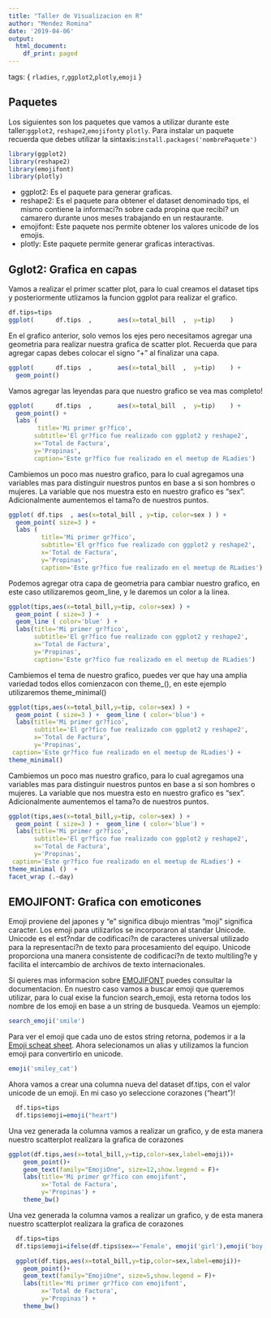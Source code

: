 ```yaml
---
title: "Taller de Visualizacion en R"
author: "Mendez Romina"
date: '2019-04-06'
output:
  html_document:
    df_print: paged
---
```


tags: { `rladies`, `r`,`ggplot2`,`plotly`,`emoji` } 


## Paquetes
Los siguientes son los paquetes que vamos a utilizar durante este taller:`ggplot2`, `reshape2`,`emojifont`y `plotly`.
Para instalar un paquete recuerda que debes utilizar la sintaxis:`install.packages('nombrePaquete')`

```r
library(ggplot2)
library(reshape2)
library(emojifont)
library(plotly)

```
* ggplot2: Es el paquete para generar graficas.
* reshape2: Es el paquete para obtener el dataset denominado tips, el mismo contiene la informaci?n sobre cada propina que recibi? un camarero durante unos meses trabajando en un restaurante.
* emojifont: Este paquete nos permite obtener los valores unicode de los emojis.
* plotly: Este paquete permite generar graficas interactivas.


## Gglot2: Grafica en capas
Vamos a realizar el primer scatter plot, para lo cual creamos el dataset tips y posteriormente utlizamos la funcion ggplot para realizar el grafico.


```r

df.tips=tips
ggplot(      df.tips  ,       aes(x=total_bill  ,  y=tip)    )

```

En el grafico anterior, solo vemos los ejes pero necesitamos agregar una geometria para realizar nuestra grafica de scatter plot.
Recuerda que para agregar capas debes colocar el signo "+" al finalizar una capa.

```r

ggplot(      df.tips  ,       aes(x=total_bill  ,  y=tip)    ) +
  geom_point()

```

Vamos agregar las leyendas para que nuestro grafico se vea mas completo!

```r
ggplot(      df.tips  ,       aes(x=total_bill  ,  y=tip)    ) +
  geom_point() +
  labs ( 
        title='Mi primer gr?fico', 
       subtitle='El gr?fico fue realizado con ggplot2 y reshape2',
       x='Total de Factura', 
       y='Propinas',
       caption='Este gr?fico fue realizado en el meetup de RLadies')


```

Cambiemos un poco mas nuestro grafico, para lo cual agregamos una variables mas para distinguir nuestros puntos en base a si son hombres o mujeres.
La variable que nos muestra esto en nuestro grafico es "sex".
Adicionalmente aumentemos el tama?o de nuestros puntos.

```r
ggplot( df.tips  , aes(x=total_bill , y=tip, color=sex ) ) +
  geom_point( size=3 ) +
  labs ( 
         title='Mi primer gr?fico', 
         subtitle='El gr?fico fue realizado con ggplot2 y reshape2',
         x='Total de Factura', 
         y='Propinas',
         caption='Este gr?fico fue realizado en el meetup de RLadies')
```

Podemos agregar otra capa de geometria para cambiar nuestro grafico, en este caso utilizaremos geom_line, y le daremos un color a la linea.

```r
ggplot(tips,aes(x=total_bill,y=tip, color=sex) ) +
  geom_point ( size=3 ) + 
  geom_line ( color='blue' ) +
  labs(title='Mi primer gr?fico', 
       subtitle='El gr?fico fue realizado con ggplot2 y reshape2',
       x='Total de Factura', 
       y='Propinas',
       caption='Este gr?fico fue realizado en el meetup de RLadies')

```

Cambiemos el tema de nuestro grafico, puedes ver que hay una amplia variedad todos ellos comienzacon con theme_<name>(), en este ejemplo utilizaremos theme_minimal()

```r
ggplot(tips,aes(x=total_bill,y=tip, color=sex) ) +
  geom_point ( size=3 ) +  geom_line ( color='blue') +
  labs(title='Mi primer gr?fico', 
       subtitle='El gr?fico fue realizado con ggplot2 y reshape2',
       x='Total de Factura', 
       y='Propinas',
 caption='Este gr?fico fue realizado en el meetup de RLadies') +
theme_minimal() 

```


Cambiemos un poco mas nuestro grafico, para lo cual agregamos una variables mas para distinguir nuestros puntos en base a si son hombres o mujeres.
La variable que nos muestra esto en nuestro grafico es "sex".
Adicionalmente aumentemos el tama?o de nuestros puntos.

```r
ggplot(tips,aes(x=total_bill,y=tip, color=sex) ) +
  geom_point ( size=3 ) +  geom_line ( color='blue') +
  labs(title='Mi primer gr?fico', 
       subtitle='El gr?fico fue realizado con ggplot2 y reshape2',
       x='Total de Factura', 
       y='Propinas',
 caption='Este gr?fico fue realizado en el meetup de RLadies') +
theme_minimal ()  +
facet_wrap (.~day)
```

## EMOJIFONT: Grafica con emoticones
Emoji proviene del japones y "e" significa dibujo mientras "moji" significa caracter.
Los emoji para utilizarlos se incorporaron al standar Unicode.
Unicode es el est?ndar de codificaci?n de caracteres universal utilizado para la representaci?n de texto para procesamiento del equipo. Unicode proporciona una manera consistente de codificaci?n de texto multiling?e y facilita el intercambio de archivos de texto internacionales.

Si quieres mas informacion sobre [EMOJIFONT](https://cran.r-project.org/web/packages/emojifont/vignettes/emojifont.html) puedes consultar la documentacion. 
En nuestro caso vamos a buscar emoji que queremos utilizar, para lo cual exise la funcion search_emoji, esta retorna todos los nombre de los emoji en base a un string de busqueda.
Veamos un ejemplo:
```r

search_emoji('smile')
```
Para ver el emoji que cada uno de estos string retorna, podemos ir a la  
[Emoji scheat sheet](https://www.webfx.com/tools/emoji-cheat-sheet/).
Ahora selecionamos un alias y utilizamos la funcion emoji para convertirlo en unicode.

```r

emoji('smiley_cat')
```

Ahora vamos a crear una columna nueva del dataset df.tips, con el valor unicode de un emoji. 
En mi caso yo seleccione corazones ("heart")!
```r

  df.tips=tips
  df.tips$emoji=emoji("heart")
```


Una vez generada la columna vamos a realizar un grafico, y de esta manera nuestro scatterplot realizara la grafica de corazones

```r

ggplot(df.tips,aes(x=total_bill,y=tip,color=sex,label=emoji))+
    geom_point()+ 
    geom_text(family="EmojiOne", size=12,show.legend = F)+
    labs(title='Mi primer gr?fico con emojifont', 
         x='Total de Factura', 
         y='Propinas') +
    theme_bw()
```
Una vez generada la columna vamos a realizar un grafico, y de esta manera nuestro scatterplot realizara la grafica de corazones

```r
  df.tips=tips
  df.tips$emoji=ifelse(df.tips$sex=='Female', emoji('girl'),emoji('boy') )

  ggplot(df.tips,aes(x=total_bill,y=tip,color=sex,label=emoji))+
    geom_point()+ 
    geom_text(family="EmojiOne", size=5,show.legend = F)+
    labs(title='Mi primer gr?fico con emojifont', 
         x='Total de Factura', 
         y='Propinas') +
    theme_bw()
```